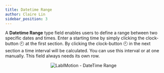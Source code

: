 ```yaml
---
title: Datetime Range
author: Claire Lin
sidebar_position: 3
---
```



A **Datetime Range** type field enables users to define a range between two specific dates and times.
Enter a starting time by simply clicking the clock-button :clock9: at the first section. By clicking
the clock-button :clock9: in the next section a time interval will be calculated. You can use this
interval or at one manually. This field always needs its own row.


<p align="center">
  <img src={datetimeRange} alt="LabIMotion - DateTime Range" />
</p>
